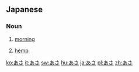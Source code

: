 ==Japanese==
===Noun===
{{ja-noun|h|rom=asa}}
# {{ja-def|朝}} [[morning]]
# {{ja-def|麻}} [[hemp]]

[[ko:あさ]]
[[it:あさ]]
[[sw:あさ]]
[[hu:あさ]]
[[ja:あさ]]
[[pl:あさ]]
[[zh:あさ]]